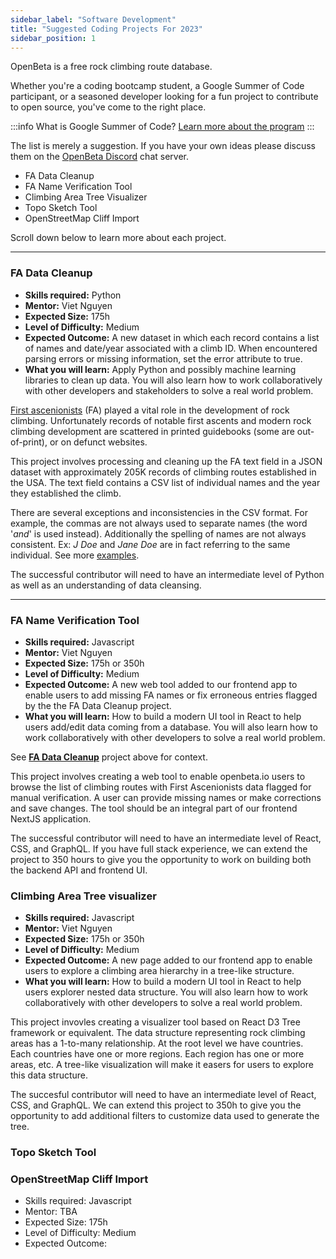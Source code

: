 ```yaml
---
sidebar_label: "Software Development"
title: "Suggested Coding Projects For 2023"
sidebar_position: 1
---
```

OpenBeta is a free rock climbing route database.  

Whether you're a coding bootcamp student, a Google Summer of Code participant, or a seasoned developer looking for a fun project to contribute to open source, you've come to the right place.

:::info What is Google Summer of Code?
[Learn more about the program](https://google.github.io/gsocguides/student/)
:::

The list is merely a suggestion.  If you have your own ideas please discuss them on the [OpenBeta Discord](https://discord.gg/ptpnWWNkJx) chat server.

- FA Data Cleanup
- FA Name Verification Tool
- Climbing Area Tree Visualizer
- Topo Sketch Tool
- OpenStreetMap Cliff Import

Scroll down below to learn more about each project.

---

### FA Data Cleanup
- **Skills required:** Python
- **Mentor:** Viet Nguyen
- **Expected Size:** 175h
- **Level of Difficulty:** Medium
- **Expected Outcome:** A new dataset in which each record contains a list of names and date/year associated with a climb ID. When encountered parsing errors or missing information, set the error attribute to true.
- **What you will learn:** Apply Python and possibly machine learning libraries to clean up data. You will also learn how to work collaboratively with other developers and stakeholders to solve a real world problem.

[First ascenionists](https://en.wikipedia.org/wiki/First_ascent) (FA) played a vital role in the development of rock climbing.  Unfortunately records of notable first ascents and modern rock climbing development are scattered in printed guidebooks (some are out-of-print), or on defunct websites.

This project involves processing and cleaning up the FA text field in a JSON dataset with approximately 205K records of climbing routes established in the USA.  The text field contains a CSV list of individual names and the year they established the climb.  

There are several exceptions and inconsistencies in the CSV format.  For example, the commas are not always used to separate names (the word '*and*' is used instead).  Additionally the spelling of names are not always consistent. Ex: *J Doe* and *Jane Doe* are in fact referring to the same individual.  See more [examples](https://github.com/OpenBeta/fa-cleanup).

The successful contributor will need to have an intermediate level of Python as well as an understanding of data cleansing.

---

### FA Name Verification Tool
- **Skills required:** Javascript
- **Mentor:** Viet Nguyen
- **Expected Size:** 175h or 350h
- **Level of Difficulty:** Medium
- **Expected Outcome:** A new web tool added to our frontend app to enable users to add missing FA names or fix erroneous entries flagged by the the FA Data Cleanup project.
- **What you will learn:**  How to build a modern UI tool in React to help users add/edit data coming from a database.  You will also learn how to work collaboratively with other developers to solve a real world problem.

See **[FA Data Cleanup](#fa-data-cleanup)** project above for context.

This project involves creating a web tool to enable openbeta.io users to browse the list of climbing routes with First Ascenionists data flagged for manual verification.  A user can provide missing names or make corrections and save changes.  The tool should be an integral part of our frontend NextJS application.

The successful contributor will need to have an intermediate level of React, CSS, and GraphQL.  If you have full stack experience, we can extend the project to 350 hours to give you the opportunity to work on building both the backend API and frontend UI.

### Climbing Area Tree visualizer
- **Skills required:** Javascript
- **Mentor:** Viet Nguyen
- **Expected Size:** 175h or 350h
- **Level of Difficulty:** Medium
- **Expected Outcome:** A new page added to our frontend app to enable users to explore a climbing area hierarchy in a tree-like structure.
- **What you will learn:** How to build a modern UI tool in React to help users explorer nested data structure.  You will also learn how to work collaboratively with other developers to solve a real world problem.

This project invovles creating a visualizer tool based on React D3 Tree framework or equivalent.  The data structure representing rock climbing areas has a 1-to-many relationship.  At the root level we have countries.  Each countries have one or more regions.  Each region has one or more areas, etc.  A tree-like visualization will make it easers for users to explore this data structure.

The succesful contributor will need to have an intermediate level of React, CSS, and GraphQL.  We can extend this project to 350h to give you the opportunity to add additional filters to customize data used to generate the tree.

### Topo Sketch Tool

### OpenStreetMap Cliff Import
- Skills required: Javascript
- Mentor: TBA
- Expected Size: 175h
- Level of Difficulty: Medium
- Expected Outcome: 
